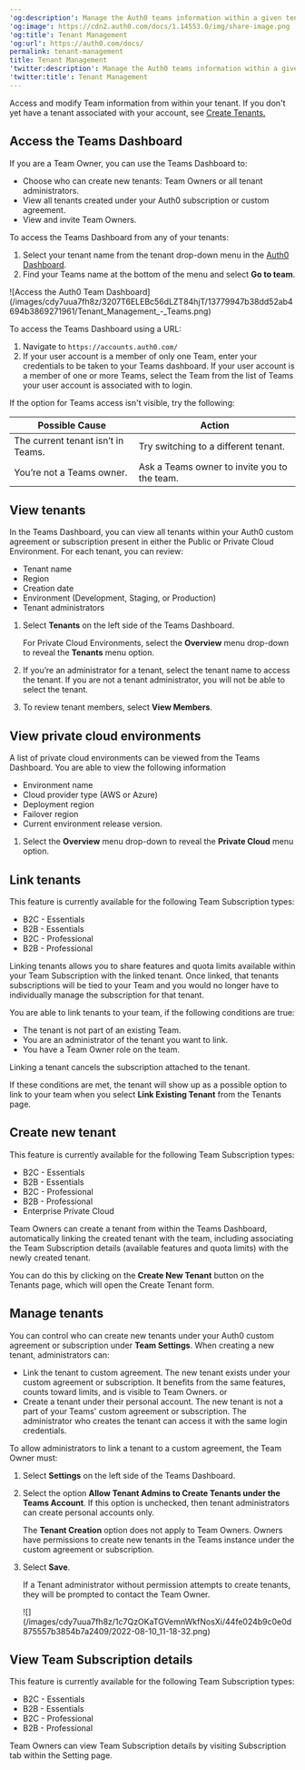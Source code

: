 ---
'og:description': Manage the Auth0 teams information within a given tenant.
'og:image': https://cdn2.auth0.com/docs/1.14553.0/img/share-image.png
'og:title': Tenant Management
'og:url': https://auth0.com/docs/
permalink: tenant-management
title: Tenant Management
'twitter:description': Manage the Auth0 teams information within a given tenant.
'twitter:title': Tenant Management
---
Access and modify Team information from within your tenant. If you don't yet have a tenant associated with your account, see [Create Tenants.](/docs/get-started/auth0-overview/create-tenants)

## Access the Teams Dashboard

If you are a Team Owner, you can use the Teams Dashboard to:

* Choose who can create new tenants: Team Owners or all tenant administrators.
* View all tenants created under your Auth0 subscription or custom agreement.
* View and invite Team Owners.

To access the Teams Dashboard from any of your tenants:

1. Select your tenant name from the tenant drop-down menu in the [Auth0 Dashboard](https://manage.auth0.com/dashboard).
2. Find your Teams name at the bottom of the menu and select **Go to team**.

<Frame>![Access the Auth0 Team Dashboard](/images/cdy7uua7fh8z/3207T6ELEBc56dLZT84hjT/13779947b38dd52ab4694b3869271961/Tenant_Management_-_Teams.png)</Frame>

To access the Teams Dashboard using a URL:

1. Navigate to `https://accounts.auth0.com/`
2. If your user account is a member of only one Team, enter your credentials to be taken to your Teams dashboard. If your user account is a member of one or more Teams, select the Team from the list of Teams your user account is associated with to login.

If the option for Teams access isn't visible, try the following:

<table class="table"><thead>
<tr>
<th>Possible Cause</th>
<th>Action</th>
</tr>
</thead>
<tbody>
<tr>
<td>The current tenant isn’t in Teams.</td>
<td>Try switching to a different tenant.</td>
</tr>
<tr>
<td>You’re not a Teams owner.</td>
<td>Ask a Teams owner to invite you to the team.</td>
</tr>
</tbody>
</table>

## View tenants

In the Teams Dashboard, you can view all tenants within your Auth0 custom agreement or subscription present in either the Public or Private Cloud Environment. For each tenant, you can review:

* Tenant name
* Region
* Creation date
* Environment (Development, Staging, or Production)
* Tenant administrators

1. Select **Tenants** on the left side of the Teams Dashboard.

   For Private Cloud Environments, select the **Overview** menu drop-down to reveal the **Tenants** menu option.
2. If you’re an administrator for a tenant, select the tenant name to access the tenant. If you are not a tenant administrator, you will not be able to select the tenant.
3. To review tenant members, select **View Members**.

## View private cloud environments

A list of private cloud environments can be viewed from the Teams Dashboard. You are able to view the following information

* Environment name
* Cloud provider type (AWS or Azure)
* Deployment region
* Failover region
* Current environment release version.

1. Select the **Overview** menu drop-down to reveal the **Private Cloud** menu option.

## Link tenants

<Callout icon="file-lines" color="#0EA5E9" iconType="regular">

This feature is currently available for the following Team Subscription types:

* B2C - Essentials
* B2B - Essentials
* B2C - Professional
* B2B - Professional

</Callout>

Linking tenants allows you to share features and quota limits available within your Team Subscription with the linked tenant. Once linked, that tenants subscriptions will be tied to your Team and you would no longer have to individually manage the subscription for that tenant.

You are able to link tenants to your team, if the following conditions are true:

* The tenant is not part of an existing Team.
* You are an administrator of the tenant you want to link.
* You have a Team Owner role on the team.

<Callout icon="file-lines" color="#0EA5E9" iconType="regular">

Linking a tenant cancels the subscription attached to the tenant.

</Callout>

If these conditions are met, the tenant will show up as a possible option to link to your team when you select **Link Existing Tenant** from the Tenants page.

## Create new tenant

<Callout icon="file-lines" color="#0EA5E9" iconType="regular">

This feature is currently available for the following Team Subscription types:

* B2C - Essentials
* B2B - Essentials
* B2C - Professional
* B2B - Professional
* Enterprise Private Cloud

</Callout>

Team Owners can create a tenant from within the Teams Dashboard, automatically linking the created tenant with the team, including associating the Team Subscription details (available features and quota limits) with the newly created tenant.

You can do this by clicking on the **Create New Tenant** button on the Tenants page, which will open the Create Tenant form.

## Manage tenants

You can control who can create new tenants under your Auth0 custom agreement or subscription under **Team Settings**. When creating a new tenant, administrators can:

* Link the tenant to custom agreement. The new tenant exists under your custom agreement or subscription. It benefits from the same features, counts toward limits, and is visible to Team Owners.
  or
* Create a tenant under their personal account. The new tenant is not a part of your Teams' custom agreement or subscription. The administrator who creates the tenant can access it with the same login credentials.

To allow administrators to link a tenant to a custom agreement, the Team Owner must:

1. Select **Settings** on the left side of the Teams Dashboard.
2. Select the option **Allow Tenant Admins to Create Tenants under the Teams Account**. If this option is unchecked, then tenant administrators can create personal accounts only.

   <Callout icon="file-lines" color="#0EA5E9" iconType="regular">

   The **Tenant Creation** option does not apply to Team Owners. Owners have permissions to create new tenants in the Teams instance under the custom agreement or subscription.

   </Callout>
3. Select **Save**.

   <Warning>

   If a Tenant administrator without permission attempts to create tenants, they will be prompted to contact the Team Owner.

   </Warning>

   <Frame>![](/images/cdy7uua7fh8z/1c7QzOKaTGVemnWkfNosXi/44fe024b9c0e0d875557b3854b7a2409/2022-08-10_11-18-32.png)</Frame>

## View Team Subscription details

<Callout icon="file-lines" color="#0EA5E9" iconType="regular">

This feature is currently available for the following Team Subscription types:

* B2C - Essentials
* B2B - Essentials
* B2C - Professional
* B2B - Professional

</Callout>

Team Owners can view Team Subscription details by visiting Subscription tab within the Setting page.